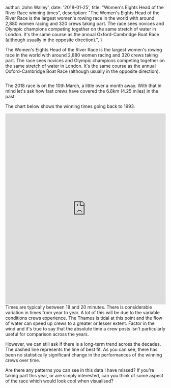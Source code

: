 
  author: 'John Walley',
  date: '2018-01-25',
  title: "Women's Eights Head of the River Race winning times",
  description:
    "The Women's Eights Head of the River Race is the largest women's rowing race in the world with around 2,880 women racing and 320 crews taking part. The race sees novices and Olympic champions competing together on the same stretch of water in London. It's the same course as the annual Oxford-Cambridge Boat Race (although usually in the opposite direction).",
}


The Women's Eights Head of the River Race is the largest women's rowing race in the world with around 2,880 women racing and 320 crews taking part. The race sees novices and Olympic champions competing together on the same stretch of water in London. It's the same course as the annual Oxford-Cambridge Boat Race (although usually in the opposite direction).

<Image src={wehorr} alt="" />

The 2018 race is on the 10th March, a little over a month away. With that in mind let's ask how fast crews have covered the 6.8km (4.25 miles) in the past.

The chart below shows the winning times going back to 1993.

<iframe frameborder="0" src="https://cdn.rawgit.com/johnwalley/8cf264cb5eb7f2277a4b5103d2ede851/raw/d5743f7ba9f498efe3cfa1be2ef74d97cc6da49a/index.html?wmode=opaque" width="100%" data-embed="true" height="600px"></iframe>
Times are typically between 18 and 20 minutes. There is considerable variation in times from year to year. A lot of this will be due to the variable conditions crews experience. The Thames is tidal at this point and the flow of water can speed up crews to a greater or lesser extent. Factor in the wind and it's true to say that the absolute time a crew posts isn't particularly useful for comparison across the years.

However, we can still ask if there is a long-term trend across the decades. The dashed line represents the line of best fit. As you can see, there has been no statistically significant change in the performances of the winning crews over time.

Are there any patterns you can see in this data I have missed? If you're taking part this year, or are simply interested, can you think of some aspect of the race which would look cool when visualised?